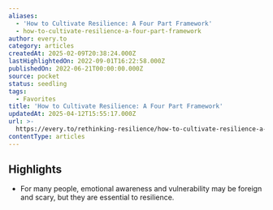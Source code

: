 ```yaml
---
aliases:
  - 'How to Cultivate Resilience: A Four Part Framework'
  - how-to-cultivate-resilience-a-four-part-framework
author: every.to
category: articles
createdAt: 2025-02-09T20:38:24.000Z
lastHighlightedOn: 2022-09-01T16:22:58.000Z
publishedOn: 2022-06-21T00:00:00.000Z
source: pocket
status: seedling
tags:
  - Favorites
title: 'How to Cultivate Resilience: A Four Part Framework'
updatedAt: 2025-04-12T15:55:17.000Z
url: >-
  https://every.to/rethinking-resilience/how-to-cultivate-resilience-a-four-part-framework
contentType: articles
---
```

## Highlights

- For many people, emotional awareness and vulnerability may be foreign and scary, but they are essential to resilience.
